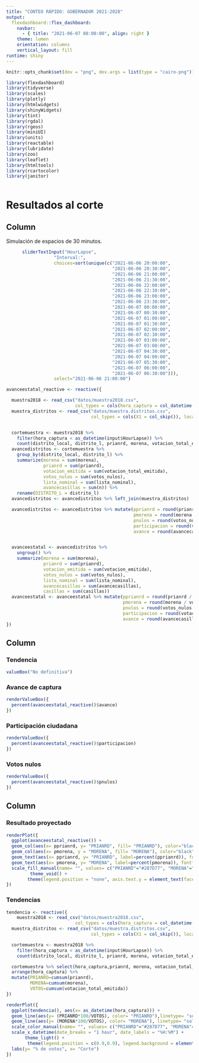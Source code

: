 ```yaml
---
title: "CONTEO RÁPIDO: GOBERNADOR 2021-2028"
output:
  flexdashboard::flex_dashboard:
    navbar:
      - { title: "2021-06-07 08:00:00", align: right }
    theme: lumen
    orientation: columns
    vertical_layout: fill
runtime: shiny
---
```

```r
knitr::opts_chunk$set(dev = "png", dev.args = list(type = "cairo-png"))

library(flexdashboard)
library(tidyverse)
library(scales)
library(plotly)
library(htmlwidgets)
library(shinyWidgets)
library(tint)
library(rgdal)
library(rgeos)
library(miniUI)
library(units)
library(reactable)
library(lubridate)
library(zoo)
library(leaflet)
library(htmltools)
library(rcartocolor)
library(janitor)
```

```r

```
Resultados al corte
=====================================

Column {.sidebar}
-----------------------------------------------------------------------
Simulación de espacios de 30 minutos.
```r

      sliderTextInput("HourLapse",
                  "Interval:",
                  choices=sort(unique(c("2021-06-06 20:00:00",
                                        "2021-06-06 20:30:00",
                                        "2021-06-06 21:00:00",
                                        "2021-06-06 21:30:00",
                                        "2021-06-06 22:00:00",
                                        "2021-06-06 22:30:00",
                                        "2021-06-06 23:00:00",
                                        "2021-06-06 23:30:00",
                                        "2021-06-07 00:00:00",
                                        "2021-06-07 00:30:00",
                                        "2021-06-07 01:00:00",
                                        "2021-06-07 01:30:00",
                                        "2021-06-07 02:00:00",
                                        "2021-06-07 02:30:00",
                                        "2021-06-07 03:00:00",
                                        "2021-06-07 03:00:00",
                                        "2021-06-07 04:30:00",
                                        "2021-06-07 04:00:00",
                                        "2021-06-07 05:30:00",
                                        "2021-06-07 06:00:00",
                                        "2021-06-07 06:30:00"))),
                  select="2021-06-06 21:00:00")

avanceestatal_reactive <- reactive({

  muestra2018 <- read_csv("datos/muestra2018.csv",
                          col_types = cols(hora_captura = col_datetime(format = "%d/%m/%Y %H:%M")), locale = locale(encoding = "ISO-8859-1")) %>% clean_names()
  muestra_distritos <- read_csv("datos/muestra.distritos.csv",
                                col_types = cols(X1 = col_skip()), locale = locale(encoding = "ISO-8859-1")) %>% clean_names()


  cortemuestra <- muestra2018 %>%
    filter(hora_captura < as_datetime(input$HourLapse)) %>%
    count(distrito_local, distrito_l, prianrd, morena, votacion_total_emitida, votos_nulos, lista_nominal, hora_captura, seccion_casilla)
  avancedistritos <- cortemuestra %>%
    group_by(distrito_local, distrito_l) %>%
    summarize(morena = sum(morena),
              prianrd = sum(prianrd),
              votacion_emitida = sum(votacion_total_emitida),
              votos_nulos = sum(votos_nulos),
              lista_nominal = sum(lista_nominal),
              avancecasillas = sum(n)) %>%
    rename(DISTRITO_L = distrito_l)
  avancedistritos <- avancedistritos %>% left_join(muestra_distritos)

  avancedistritos <- avancedistritos %>% mutate(pprianrd = round(prianrd / votacion_emitida, 3),
                                                pmorena = round(morena / votacion_emitida, 3),
                                                pnulos = round(votos_nulos / votacion_emitida, 3),
                                                participacion = round(votacion_emitida / lista_nominal, 3),
                                                avance = round(avancecasillas / casillas, 3))


  avanceestatal <- avancedistritos %>%
    ungroup() %>%
    summarize(morena = sum(morena),
              prianrd = sum(prianrd),
              votacion_emitida = sum(votacion_emitida),
              votos_nulos = sum(votos_nulos),
              lista_nominal = sum(lista_nominal),
              avancecasillas = sum(avancecasillas),
              casillas = sum(casillas))
  avanceestatal <- avanceestatal %>% mutate(pprianrd = round(prianrd / votacion_emitida, 3),
                                            pmorena = round(morena / votacion_emitida, 3),
                                            pnulos = round(votos_nulos / votacion_emitida, 3),
                                            participacion = round(votacion_emitida / lista_nominal, 3),
                                            avance = round(avancecasillas / casillas, 3))
})
```

Column {data-width=100}
-----------------------------------------------------------------------

### **Tendencia**

```r
valueBox("No definitiva")
```

### **Avance de captura**

```r
renderValueBox({
  percent(avanceestatal_reactive()$avance)
})
```

### **Participación ciudadana**
```r
renderValueBox({
  percent(avanceestatal_reactive()$participacion)
})
```

### **Votos nulos**
```r
renderValueBox({
  percent(avanceestatal_reactive()$pnulos)
})
```

Column {data-width=400}
-----------------------------------------------------------------------

### Resultado proyectado

```r
renderPlot({
  ggplot(avanceestatal_reactive()) +
  geom_col(aes(x= pprianrd, y= "PRIANRD", fill= "PRIANRD"), color="black", alpha=0.8, linetype= "solid", width = 0.5)+
  geom_col(aes(x= pmorena, y = "MORENA", fill= "MORENA"), color="black", alpha=0.8, linetype= "solid", width = 0.5)+
  geom_text(aes(x= pprianrd, y= "PRIANRD", label=percent(pprianrd)), fontface="bold", color= "white", size=8, hjust = 1) +
  geom_text(aes(x= pmorena, y= "MORENA", label=percent(pmorena)), fontface="bold", color= "white", size=8, hjust = 1) +
  scale_fill_manual(name= "", values= c("PRIANRD"="#287D77", "MORENA"="#611935")) +
         theme_void() +
        theme(legend.position = "none", axis.text.y = element_text(face="bold", size = 15))
})
```


### Tendencias

```r
tendencia <- reactive({
    muestra2018 <- read_csv("datos/muestra2018.csv",
                          col_types = cols(hora_captura = col_datetime(format = "%d/%m/%Y %H:%M")), locale = locale(encoding = "ISO-8859-1")) %>% clean_names()
  muestra_distritos <- read_csv("datos/muestra.distritos.csv",
                                col_types = cols(X1 = col_skip()), locale = locale(encoding = "ISO-8859-1")) %>% clean_names()

  cortemuestra <- muestra2018 %>%
    filter(hora_captura < as_datetime(input$HourLapse)) %>%
    count(distrito_local, distrito_l, prianrd, morena, votacion_total_emitida, votos_nulos, lista_nominal, hora_captura, seccion_casilla)

  cortemuestra %>% select(hora_captura,prianrd, morena, votacion_total_emitida ) %>%
  arrange(hora_captura) %>%
  mutate(PRIANRD=cumsum(prianrd),
         MORENA=cumsum(morena),
         VOTOS=cumsum(votacion_total_emitida))
})

renderPlot({
  ggplot(tendencia(), aes(x= as_datetime(hora_captura))) +
  geom_line(aes(y= (PRIANRD*100/VOTOS), color= "PRIANRD"),linetype= "solid", size=1.5, arrow=arrow(type="open", length=unit(0.2,"cm")))+
  geom_line(aes(y= (MORENA*100/VOTOS), color= "MORENA"), linetype= "solid", size=1.5,arrow=arrow(type="open", length=unit(0.2,"cm")))+
  scale_color_manual(name= "", values= c("PRIANRD"="#287D77", "MORENA"="#611935")) +
  scale_x_datetime(date_breaks = "1 hour", date_labels = "%H:%M") +
       theme_light() +
        theme(legend.position = c(0.9,0.9), legend.background = element_rect(fill="transparent"), axis.title = element_text(face="bold", size = 15)) +
  labs(y= "% de votos", x= "Corte")
})
```